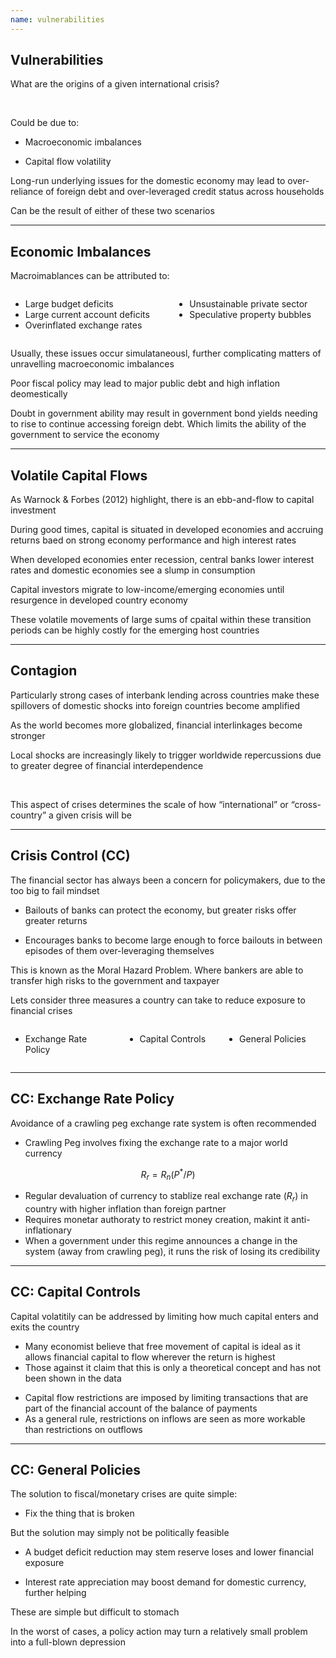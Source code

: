 ```yaml
---
name: vulnerabilities
---
```


## Vulnerabilities

[What are the origins of a given international crisis?]{.hp}

<br>

::: {.fragment}
Could be due to:

- Macroeconomic imbalances

- Capital flow volatility
:::

::: {.fragment}
Long-run underlying issues for the domestic economy may lead to over-reliance of foreign debt and over-leveraged credit status across households

Can be the result of either of these two scenarios
:::

---

## Economic Imbalances

Macroimablances can be attributed to: 

:::: {.columns}

::: {.column width="50%"}
- Large budget deficits
- Large current account deficits
- Overinflated exchange rates
:::

::: {.column width="50%"}
- Unsustainable private sector
- Speculative property bubbles
:::

::::

::: {.fragment}
Usually, these issues occur simulataneousl, further complicating matters of unravelling macroeconomic imbalances
:::

::: {.fragment}
[Poor fiscal policy]{.hp} may lead to major public debt and high inflation deomestically
:::

::: {.fragment}
Doubt in government ability may result in government bond yields needing to rise to continue accessing foreign debt. 
Which limits the ability of the government to service the economy
:::

---

## Volatile Capital Flows

As [Warnock & Forbes (2012)]{.hii} highlight, there is an ebb-and-flow to capital investment

::: {.fragment}
During good times, capital is situated in developed economies and accruing returns baed on strong economy performance and high interest rates

When developed economies enter recession, central banks [lower interest rates]{.hp} and domestic economies see a [slump in consumption]{.hp}
:::

::: {.fragment}
Capital investors [migrate]{.hp} to low-income/emerging economies until resurgence in developed country economy

These volatile movements of large sums of cpaital within these transition periods can be [highly costly for the emerging host countries]{.hp}
:::

---

## Contagion

Particularly strong cases of interbank lending across countries make these spillovers of domestic shocks into foreign countries become amplified

As the world becomes [more globalized]{.hi}, financial interlinkages become stronger

Local shocks are increasingly likely to trigger worldwide repercussions due to greater degree of [financial interdependence]{.hp}

<br>

::: {.fragment}
[This aspect of crises determines the scale of how "international" or "cross-country" a given crisis will be]{.hp .align-center}
:::

---

## Crisis Control (CC)

The financial sector has always been a concern for policymakers, due to the [too big to fail mindset]{.hp}

::: {.fragment}
- Bailouts of banks can protect the economy, but greater risks offer greater returns

- Encourages banks to become large enough to [force bailouts]{.hp} in between episodes of them over-leveraging themselves
:::

::: {.fragment}
This is known as the [Moral Hazard Problem]{.hp}. 
Where bankers are able to transfer high risks to the government and taxpayer

Lets consider three measures a country can take to reduce exposure to financial crises

:::: {.columns}

::: {.column width="35%"}
- [Exchange Rate Policy]{.h}
:::

::: {.column width="30%"}
- [Capital Controls]{.h}
:::

::: {.column width="35%"}
- [General Policies]{.h}
:::

::::

:::

---

## CC: Exchange Rate Policy

Avoidance of a [crawling peg exchange rate system]{.hp} is often recommended

- [Crawling Peg]{.hp} involves fixing the exchange rate to a major world currency 

$$
    R_{r} = R_{n} (P^{*}/P)
$$

::: {.fragment .small}
- Regular devaluation of currency to stablize [real exchange rate $(R_{r})$]{.hp} in country with higher inflation than foreign partner
- Requires monetar authoraty to restrict money creation, makint it [anti-inflationary]{.hp}
- When a government under this regime announces a change in the system (away from [crawling peg]{.hp}), it runs the risk of losing its credibility
:::

---

## CC: Capital Controls

Capital volatitily can be addressed by limiting how much capital enters and exits the country

::: {.fragment}
- Many economist believe that free movement of capital is ideal as it allows financial capital to flow wherever the return is highest
- Those against it claim that this is only a theoretical concept and has not been shown in the data
:::

::: {.fragment}
- Capital flow restrictions are imposed by limiting transactions that are part of the financial account of the balance of payments
- As a general rule, restrictions on inflows are seen as more workable than restrictions on outflows
:::

---

## CC: General Policies

The solution to fiscal/monetary crises are quite simple:

- Fix the thing that is broken

::: {.fragment}
But the solution may simply not be politically feasible

- A budget deficit reduction may stem reserve loses and lower financial exposure

- Interest rate appreciation may boost demand for domestic currency, further helping

These are simple but difficult to stomach
:::

::: {.fragment}
In the worst of cases, a policy action may turn a relatively small problem into a full-blown depression
:::